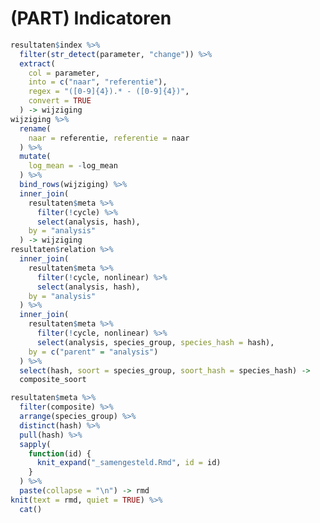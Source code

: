 # (PART) Indicatoren {-}

```r
resultaten$index %>%
  filter(str_detect(parameter, "change")) %>%
  extract(
    col = parameter, 
    into = c("naar", "referentie"), 
    regex = "([0-9]{4}).* - ([0-9]{4})", 
    convert = TRUE
  ) -> wijziging
wijziging %>%
  rename(
    naar = referentie, referentie = naar
  ) %>%
  mutate(
    log_mean = -log_mean
  ) %>%
  bind_rows(wijziging) %>%
  inner_join(
    resultaten$meta %>%
      filter(!cycle) %>%
      select(analysis, hash),
    by = "analysis"
  ) -> wijziging
resultaten$relation %>%
  inner_join(
    resultaten$meta %>%
      filter(!cycle, nonlinear) %>%
      select(analysis, hash),
    by = "analysis"
  ) %>%
  inner_join(
    resultaten$meta %>%
      filter(!cycle, nonlinear) %>%
      select(analysis, species_group, species_hash = hash),
    by = c("parent" = "analysis")
  ) %>%
  select(hash, soort = species_group, soort_hash = species_hash) -> 
  composite_soort
```

```r
resultaten$meta %>%
  filter(composite) %>%
  arrange(species_group) %>%
  distinct(hash) %>%
  pull(hash) %>%
  sapply(
    function(id) {
      knit_expand("_samengesteld.Rmd", id = id)
    }
  ) %>%
  paste(collapse = "\n") -> rmd
knit(text = rmd, quiet = TRUE) %>%
  cat()
```
